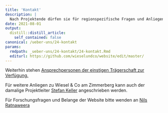 ```yaml
---
title: 'Kontakt'
description: |
  Nach Projektende dürfen sie für regionspezifische Fragen und Anliegen zu Wiesel & Co so vorgehen: 
date: 2021-08-01
output:
  distill::distill_article:
    self_contained: false
canonical: /ueber-uns/24-kontakt
params:
  rmdpath: _ueber-uns/24-kontakt/24-kontakt.Rmd
  editurl: https://github.com/wieselundco/website/edit/master/
---
```


Weiterhin stehen [Ansprechpersonen der einstigen Trägerschaft zur Verfügung.](/ueber-uns/27-die-traegerschaft-wir-stellen-uns-vor/)
  
  Für weitere Anliegen zu Wiesel & Co am Zimmerberg kann auch der damalige Projektleiter [Stefan Keller](mailto:umschwung@gmail.com) angeschrieben werden.

  Für Forschungsfragen und Belange der Website bitte wenden an [Nils Ratnaweera](mailto:nils.ratnaweera@zhaw.ch)




```r



```

<!--http://wieselundco.ch/ueber-uns/24-kontakt-->
